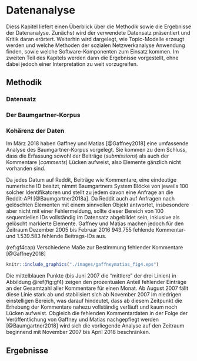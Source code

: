 \cleardoublepage
# Datenanalyse
Diess Kapitel liefert einen Überblick über die Methodik sowie die Ergebnisse der Datenanalyse.
Zunächst wird der verwendete Datensatz präsentiert und Kritik daran erörtert.
Weiterhin wird dargelegt, wie Topic-Modelle erzeugt werden und welche Methoden der sozialen Netzwerkanalyse Anwendung finden, sowie welche Software-Komponenten zum Einsatz kommen.
Im zweiten Teil des Kapitels werden dann die Ergebnisse vorgestellt, ohne dabei jedoch einer Interpretation zu weit vorzugreifen.

## Methodik

### Datensatz

### Der Baumgartner-Korpus {-}

### Kohärenz der Daten {-}

Im März 2018 haben Gaffney und Matias [@Gaffney2018] eine umfassende Analyse des Baumgartner-Korpus vorgelegt.
Sie kommen zu dem Schluss, dass die Erfassung sowohl der Beiträge (*submissions*) als auch der Kommentare (*comments*) Lücken aufweist, also Elemente gänzlich nicht vorhanden sind.

Da jedes Datum auf Reddit, Beiträge wie Kommentare, eine eindeutige numerische ID besitzt, nimmt Baumgartners System Blöcke von jeweils 100 solcher Identifikatoren und stellt zu jedem davon eine Anfrage an die Reddit-API [@Baumgartner2018a].
Da Reddit auch auf Anfragen nach gelöschten Elementen mit einem sinnvollen Objekt antwortet, insbesondere aber nicht mit einer Fehlermeldung, sollte dieser Bereich von 100 sequentiellen IDs vollständig im Datensatz abgebildet sein, inklusive als gelöscht markierte Elemente.
Gaffney und Matias machen jedoch für den Zeitraum Dezember 2005 bis Februar 2016 943.755 fehlende Kommentar- und 1.539.583 fehlende Beitrags-IDs aus. 

(ref:gf4cap) Verschiedene Maße zur Bestimmung fehlender Kommentare [@Gaffney2018]
```r
knitr::include_graphics("./images/gaffneymatias_fig4.eps")
```

Die mittelblauen Punkte (bis Juni 2007 die "mittlere" der drei Linien) in Abbildung \@ref(fig:gf4) zeigen den prozentualen Anteil fehlender Einträge an der Gesamtzahl aller Kommentare für einen Monat.
Ab August 2007 fällt diese Linie stark ab und stabilisiert sich ab November 2007 im niedrigen einstelligen Bereich, was darauf hindeutet, dass ab diesem Zeitpunkt die Erhebung der Kommentare nahezu vollständig verläuft und kaum noch Lücken aufweist.
Obgleich die fehlenden Kommentardaten in der Folge der Veröffentlichung von Gaffney und Matias nachgepflegt werden [@Baumgartner2018] wird sich die vorliegende Analyse auf den Zeitraum beginnend mit November 2007 bis April 2018 beschränken.

## Ergebnisse
